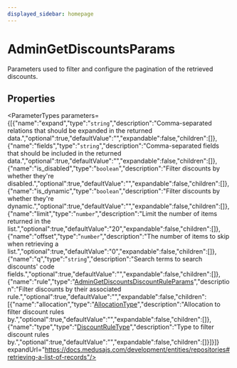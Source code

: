 ```yaml
---
displayed_sidebar: homepage
---
```



# AdminGetDiscountsParams

Parameters used to filter and configure the pagination of the retrieved discounts.

## Properties

<ParameterTypes parameters={[{"name":"expand","type":"`string`","description":"Comma-separated relations that should be expanded in the returned data.","optional":true,"defaultValue":"","expandable":false,"children":[]},{"name":"fields","type":"`string`","description":"Comma-separated fields that should be included in the returned data.","optional":true,"defaultValue":"","expandable":false,"children":[]},{"name":"is_disabled","type":"`boolean`","description":"Filter discounts by whether they're disabled.","optional":true,"defaultValue":"","expandable":false,"children":[]},{"name":"is_dynamic","type":"`boolean`","description":"Filter discounts by whether they're dynamic.","optional":true,"defaultValue":"","expandable":false,"children":[]},{"name":"limit","type":"`number`","description":"Limit the number of items returned in the list.","optional":true,"defaultValue":"20","expandable":false,"children":[]},{"name":"offset","type":"`number`","description":"The number of items to skip when retrieving a list.","optional":true,"defaultValue":"0","expandable":false,"children":[]},{"name":"q","type":"`string`","description":"Search terms to search discounts' code fields.","optional":true,"defaultValue":"","expandable":false,"children":[]},{"name":"rule","type":"[AdminGetDiscountsDiscountRuleParams](medusa.AdminGetDiscountsDiscountRuleParams.mdx)","description":"Filter discounts by their associated rule.","optional":true,"defaultValue":"","expandable":false,"children":[{"name":"allocation","type":"[AllocationType](../../entities/enums/entities.AllocationType.mdx)","description":"Allocation to filter discount rules by.","optional":true,"defaultValue":"","expandable":false,"children":[]},{"name":"type","type":"[DiscountRuleType](../../entities/enums/entities.DiscountRuleType.mdx)","description":"Type to filter discount rules by.","optional":true,"defaultValue":"","expandable":false,"children":[]}]}]} expandUrl="https://docs.medusajs.com/development/entities/repositories#retrieving-a-list-of-records"/>
